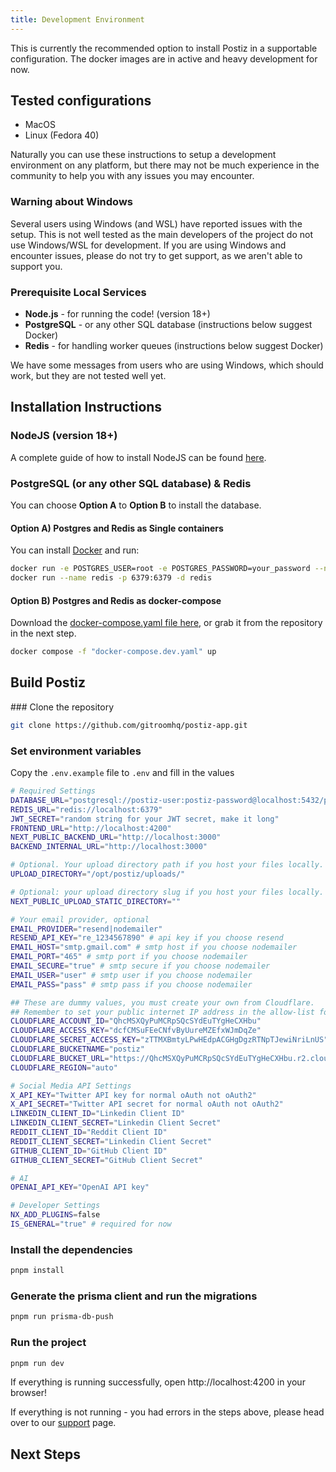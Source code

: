```yaml
---
title: Development Environment
---
```



This is currently the recommended option to install Postiz in a supportable configuration. The docker images are in active and heavy development for now.

## Tested configurations

- MacOS
- Linux (Fedora 40)

Naturally you can use these instructions to setup a development environment on any platform, but there may not be much experience in the community to help you with any issues you may encounter.

### Warning about Windows

Several users using Windows (and WSL) have reported issues with the setup. This is not well tested as the main developers of the project do not use Windows/WSL for development. If you are using Windows and encounter issues, please do not try to get support, as we aren't able to support you.

<Prereqs />

### Prerequisite Local Services

- **Node.js** - for running the code! (version 18+)
- **PostgreSQL** - or any other SQL database (instructions below suggest Docker)
- **Redis** - for handling worker queues (instructions below suggest Docker)

We have some messages from users who are using Windows, which should work, but they are not tested well yet.

## Installation Instructions

### NodeJS (version 18+)

A complete guide of how to install NodeJS can be found [here](https://nodejs.org/en/download/).

### PostgreSQL (or any other SQL database) & Redis

You can choose **Option A** to **Option B** to install the database.

#### Option A) Postgres and Redis as Single containers

You can install [Docker](https://www.docker.com/products/docker-desktop) and run:

```bash Terminal
docker run -e POSTGRES_USER=root -e POSTGRES_PASSWORD=your_password --name postgres -p 5432:5432 -d postgres
docker run --name redis -p 6379:6379 -d redis
```

#### Option B) Postgres and Redis as docker-compose

Download the [docker-compose.yaml file here](https://raw.githubusercontent.com/gitroomhq/postiz-app/main/docker-compose.dev.yaml), 
or grab it from the repository in the next step.

```bash Terminal
docker compose -f "docker-compose.dev.yaml" up
```

## Build Postiz

<Steps>
### Clone the repository

```bash Terminal
git clone https://github.com/gitroomhq/postiz-app.git
```

### Set environment variables
Copy the `.env.example` file to `.env` and fill in the values

```bash .env
# Required Settings
DATABASE_URL="postgresql://postiz-user:postiz-password@localhost:5432/postiz-db-local"
REDIS_URL="redis://localhost:6379"
JWT_SECRET="random string for your JWT secret, make it long"
FRONTEND_URL="http://localhost:4200"
NEXT_PUBLIC_BACKEND_URL="http://localhost:3000"
BACKEND_INTERNAL_URL="http://localhost:3000"

# Optional. Your upload directory path if you host your files locally.
UPLOAD_DIRECTORY="/opt/postiz/uploads/"

# Optional: your upload directory slug if you host your files locally.
NEXT_PUBLIC_UPLOAD_STATIC_DIRECTORY=""

# Your email provider, optional
EMAIL_PROVIDER="resend|nodemailer"
RESEND_API_KEY="re_1234567890" # api key if you choose resend
EMAIL_HOST="smtp.gmail.com" # smtp host if you choose nodemailer
EMAIL_PORT="465" # smtp port if you choose nodemailer
EMAIL_SECURE="true" # smtp secure if you choose nodemailer
EMAIL_USER="user" # smtp user if you choose nodemailer
EMAIL_PASS="pass" # smtp pass if you choose nodemailer

## These are dummy values, you must create your own from Cloudflare.
## Remember to set your public internet IP address in the allow-list for the API token.
CLOUDFLARE_ACCOUNT_ID="QhcMSXQyPuMCRpSQcSYdEuTYgHeCXHbu"
CLOUDFLARE_ACCESS_KEY="dcfCMSuFEeCNfvByUureMZEfxWJmDqZe"
CLOUDFLARE_SECRET_ACCESS_KEY="zTTMXBmtyLPwHEdpACGHgDgzRTNpTJewiNriLnUS"
CLOUDFLARE_BUCKETNAME="postiz"
CLOUDFLARE_BUCKET_URL="https://QhcMSXQyPuMCRpSQcSYdEuTYgHeCXHbu.r2.cloudflarestorage.com/"
CLOUDFLARE_REGION="auto"

# Social Media API Settings
X_API_KEY="Twitter API key for normal oAuth not oAuth2"
X_API_SECRET="Twitter API secret for normal oAuth not oAuth2"
LINKEDIN_CLIENT_ID="Linkedin Client ID"
LINKEDIN_CLIENT_SECRET="Linkedin Client Secret"
REDDIT_CLIENT_ID="Reddit Client ID"
REDDIT_CLIENT_SECRET="Linkedin Client Secret"
GITHUB_CLIENT_ID="GitHub Client ID"
GITHUB_CLIENT_SECRET="GitHub Client Secret"

# AI
OPENAI_API_KEY="OpenAI API key"

# Developer Settings
NX_ADD_PLUGINS=false
IS_GENERAL="true" # required for now
```

### Install the dependencies

```bash Terminal
pnpm install
```

### Generate the prisma client and run the migrations

```bash Terminal
pnpm run prisma-db-push
```

### Run the project

```bash Terminal
pnpm run dev
```

</Steps>

If everything is running successfully, open http://localhost:4200 in your browser!

If everything is not running - you had errors in the steps above, please head over to our [support](/support) page.

## Next Steps 

<Cards>
  <Cards.Card title="Configure uploads" href="/configuration/r2" />
  <Cards.Card title="Learn the architecture of the project" href="/howitworks" />
  <Cards.Card title="Set up email for notifications" href="/emails" />
  <Cards.Card title="Set up providers such as Linkedin, X and Reddit" href="/providers" />
</Cards>
